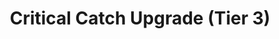 ---
title: "Critical Catch Upgrade (Tier 3)"
meta_title: "Critical Catch Upgrade (Tier 3) craft"
description: "Craft de Critical Catch Upgrade (Tier 3)"
rank: "s"
draft: false
name: "Critical Catch Upgrade (Tier 3)"
recipe_img: "https://wiki.pokexgames.com/images/8/83/Critical_Catch_Upgrade_%28Tier_3%29.png"
level: 115
craft_time: 172800
result: 1
value_npc: 1
ingredients:
  - name: "Nightmare Style Point"
    quantity: 15000
    item_img: "https://wiki.pokexgames.com/images/c/c4/Nightmare_Style_Point.gif"
    value_npc: 1
  - name: "Corrupted Dragon Tooth"
    quantity: 50
    item_img: "https://wiki.pokexgames.com/images/5/52/Corrupted-Dragon-Tooth.gif"
    value_npc: 1
  - name: "Mole Hair"
    quantity: 50
    item_img: "https://wiki.pokexgames.com/images/f/f3/Mole_Hair.png"
    value_npc: 1
  - name: "Psychic Mustache"
    quantity: 30
    item_img: "https://wiki.pokexgames.com/images/2/21/Psychic_Mustache.png"
    value_npc: 1
  - name: "Corrupted Doll Star"
    quantity: 30
    item_img: "https://wiki.pokexgames.com/images/f/f6/Corrupted-Doll-Star.gif"
    value_npc: 1
  - name: "Corrupted Gem Star"
    quantity: 30
    item_img: "https://wiki.pokexgames.com/images/2/2d/Corrupted-Gem-Star.gif"
    value_npc: 1
  - name: "Alolan Electric Rat Tail"
    quantity: 5
    item_img: "https://wiki.pokexgames.com/images/9/92/Alolan_Electric_Rat_Tail.png"
    value_npc: 1
  - name: "Royal Tail"
    quantity: 5
    item_img: "https://wiki.pokexgames.com/images/a/a0/Royal_Tail.png"
    value_npc: 1
  - name: "Catfish Whiskers"
    quantity: 5
    item_img: "https://wiki.pokexgames.com/images/9/92/Catfish_Whiskers.png"
    value_npc: 1
  - name: "Gleam Tail"
    quantity: 5
    item_img: "https://wiki.pokexgames.com/images/4/4b/Gleam_Tail.png"
    value_npc: 1
  - name: "Golden Nuggets"
    quantity: 5
    item_img: "https://wiki.pokexgames.com/images/d/d0/Golden_Nuggets.png"
    value_npc: 1
  - name: "Twin Stings"
    quantity: 4
    item_img: "https://wiki.pokexgames.com/images/2/24/Twin_Stings.png"
    value_npc: 1
---
